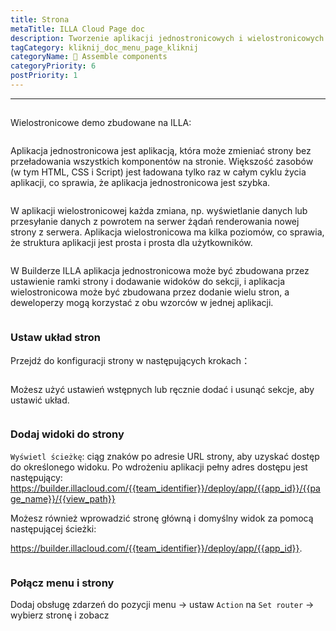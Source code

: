 ```yaml
---
title: Strona
metaTitle: ILLA Cloud Page doc
description: Tworzenie aplikacji jednostronicowych i wielostronicowych na ILLA
tagCategory: kliknij_doc_menu_page_kliknij
categoryName: 🧬 Assemble components
categoryPriority: 6
postPriority: 1
---
```


* * *

## <Heading hidden>Strona</Heading>

Wielostronicowe demo zbudowane na ILLA: 

<img src='https://cdn.illacloud.com/official-website/img/docs/assemble/page1.gif' alt="" />

Aplikacja jednostronicowa jest aplikacją, która może zmieniać strony bez przeładowania wszystkich komponentów na stronie. Większość zasobów (w tym HTML, CSS i Script) jest ładowana tylko raz w całym cyklu życia aplikacji, co sprawia, że aplikacja jednostronicowa jest szybka.

<img src='https://cdn.illacloud.com/official-website/img/docs/assemble/page2.png' alt="" />

W aplikacji wielostronicowej każda zmiana, np. wyświetlanie danych lub przesyłanie danych z powrotem na serwer żądań renderowania nowej strony z serwera. Aplikacja wielostronicowa ma kilka poziomów, co sprawia, że struktura aplikacji jest prosta i prosta dla użytkowników.

<img src='https://cdn.illacloud.com/official-website/img/docs/assemble/page3.png' alt="" />

W Builderze ILLA aplikacja jednostronicowa może być zbudowana przez ustawienie ramki strony i dodawanie widoków do sekcji, i aplikacja wielostronicowa może być zbudowana przez dodanie wielu stron, a deweloperzy mogą korzystać z obu wzorców w jednej aplikacji.

<img src='https://cdn.illacloud.com/official-website/img/docs/assemble/page4.png' alt="" />

### Ustaw układ stron

Przejdź do konfiguracji strony w następujących krokach：

<img src='https://cdn.illacloud.com/official-website/img/docs/assemble/page5.png' alt="" />

Możesz użyć ustawień wstępnych lub ręcznie dodać i usunąć sekcje, aby ustawić układ. 

<img src='https://cdn.illacloud.com/official-website/img/docs/assemble/page6.gif' alt="" />

### Dodaj widoki do strony

`Wyświetl ścieżkę`: ciąg znaków po adresie URL strony, aby uzyskać dostęp do określonego widoku. Po wdrożeniu aplikacji pełny adres dostępu jest następujący: https://builder.illacloud.com/{{team_identifier}}/deploy/app/{{app_id}}/{{page_name}}/{{view_path}}

Możesz również wprowadzić stronę główną i domyślny widok za pomocą następującej ścieżki:

https://builder.illacloud.com/{{team_identifier}}/deploy/app/{{app_id}}. 

<img src='https://cdn.illacloud.com/official-website/img/docs/assemble/page7.png' alt="" />

### Połącz menu i strony

Dodaj obsługę zdarzeń do pozycji menu → ustaw `Action` na `Set router` → wybierz stronę i zobacz

<img src='https://cdn.illacloud.com/official-website/img/docs/assemble/page8.gif' alt="" />
